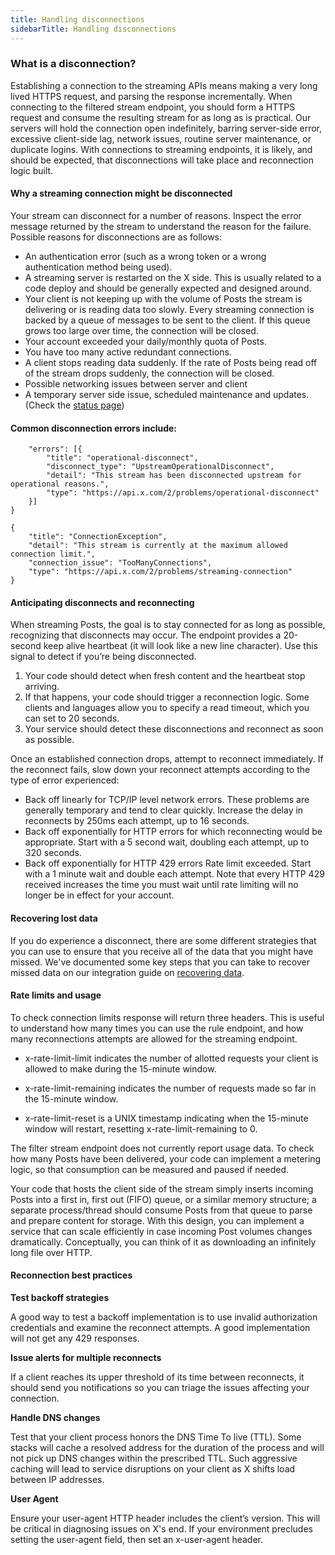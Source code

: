 ---
title: Handling disconnections
sidebarTitle: Handling disconnections
---

### What is a disconnection?

Establishing a connection to the streaming APIs means making a very long lived HTTPS request, and parsing the response incrementally. When connecting to the filtered stream endpoint, you should form a HTTPS request and consume the resulting stream for as long as is practical. Our servers will hold the connection open indefinitely, barring server-side error, excessive client-side lag, network issues, routine server maintenance, or duplicate logins. With connections to streaming endpoints, it is likely, and should be expected, that disconnections will take place and reconnection logic built.
 

#### Why a streaming connection might be disconnected

Your stream can disconnect for a number of reasons. Inspect the error message returned by the stream to understand the reason for the failure. Possible reasons for disconnections are as follows:

* An authentication error (such as a wrong token or a wrong authentication method being used).
* A streaming server is restarted on the X side. This is usually related to a code deploy and should be generally expected and designed around.
* Your client is not keeping up with the volume of Posts the stream is delivering or is reading data too slowly. Every streaming connection is backed by a queue of messages to be sent to the client. If this queue grows too large over time, the connection will be closed.
* Your account exceeded your daily/monthly quota of Posts.
* You have too many active redundant connections.
* A client stops reading data suddenly. If the rate of Posts being read off of the stream drops suddenly, the connection will be closed.
* Possible networking issues between server and client
* A temporary server side issue, scheduled maintenance and updates. (Check the [status page](https://api.twitterstat.us/))
     

#### Common disconnection errors include: 

```{
	"errors": [{
		"title": "operational-disconnect",
		"disconnect_type": "UpstreamOperationalDisconnect",
		"detail": "This stream has been disconnected upstream for operational reasons.",
		"type": "https://api.x.com/2/problems/operational-disconnect"
	}]
}
```

```
{
	"title": "ConnectionException",
	"detail": "This stream is currently at the maximum allowed connection limit.",
	"connection_issue": "TooManyConnections",
	"type": "https://api.x.com/2/problems/streaming-connection"
}
```


#### Anticipating disconnects and reconnecting

When streaming Posts, the goal is to stay connected for as long as possible, recognizing that disconnects may occur. The endpoint provides a 20-second keep alive heartbeat (it will look like a new line character). Use this signal to detect if you’re being disconnected.

1.  Your code should detect when fresh content and the heartbeat stop arriving.
2.  If that happens, your code should trigger a reconnection logic. Some clients and languages allow you to specify a read timeout, which you can set to 20 seconds.
3.  Your service should detect these disconnections and reconnect as soon as possible.


Once an established connection drops, attempt to reconnect immediately. If the reconnect fails, slow down your reconnect attempts according to the type of error experienced:

* Back off linearly for TCP/IP level network errors. These problems are generally temporary and tend to clear quickly. Increase the delay in reconnects by 250ms each attempt, up to 16 seconds.
* Back off exponentially for HTTP errors for which reconnecting would be appropriate. Start with a 5 second wait, doubling each attempt, up to 320 seconds.
* Back off exponentially for HTTP 429 errors Rate limit exceeded. Start with a 1 minute wait and double each attempt. Note that every HTTP 429 received increases the time you must wait until rate limiting will no longer be in effect for your account.
     

#### Recovering lost data

If you do experience a disconnect, there are some different strategies that you can use to ensure that you receive all of the data that you might have missed. We've documented some key steps that you can take to recover missed data on our integration guide on [recovering data](https://developer.x.com/en/docs/twitter-api/tweets/filtered-stream/integrate/recovery-and-redundancy-features). 
 

#### Rate limits and usage

To check connection limits response will return three headers. This is useful to understand how many times you can use the rule endpoint, and how many reconnections attempts are allowed for the streaming endpoint.

* x-rate-limit-limit indicates the number of allotted requests your client is allowed to make during the 15-minute window.

* x-rate-limit-remaining indicates the number of requests made so far in the 15-minute window.

* x-rate-limit-reset is a UNIX timestamp indicating when the 15-minute window will restart, resetting x-rate-limit-remaining to 0.


The filter stream endpoint does not currently report usage data. To check how many Posts have been delivered, your code can implement a metering logic, so that consumption can be measured and paused if needed. 

Your code that hosts the client side of the stream simply inserts incoming Posts into a first in, first out (FIFO) queue, or a similar memory structure; a separate process/thread should consume Posts from that queue to parse and prepare content for storage. With this design, you can implement a service that can scale efficiently in case incoming Post volumes changes dramatically. Conceptually, you can think of it as downloading an infinitely long file over HTTP.

#### Reconnection best practices

**Test backoff strategies**

A good way to test a backoff implementation is to use invalid authorization credentials and examine the reconnect attempts. A good implementation will not get any 429 responses.

**Issue alerts for multiple reconnects**

If a client reaches its upper threshold of its time between reconnects, it should send you notifications so you can triage the issues affecting your connection.

**Handle DNS changes**

Test that your client process honors the DNS Time To live (TTL). Some stacks will cache a resolved address for the duration of the process and will not pick up DNS changes within the prescribed TTL. Such aggressive caching will lead to service disruptions on your client as X shifts load between IP addresses.

**User Agent**

Ensure your user-agent HTTP header includes the client’s version. This will be critical in diagnosing issues on X's end. If your environment precludes setting the user-agent field, then set an x-user-agent header.
